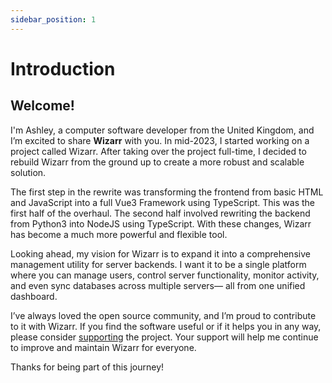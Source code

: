 ```yaml
---
sidebar_position: 1
---
```


# Introduction

## Welcome!

I'm Ashley, a computer software developer from the United Kingdom, and I’m excited to share **Wizarr** with you. In mid-2023, I started working on a project called Wizarr. After taking over the project full-time, I decided to rebuild Wizarr from the ground up to create a more robust and scalable solution.

The first step in the rewrite was transforming the frontend from basic HTML and JavaScript into a full Vue3 Framework using TypeScript. This was the first half of the overhaul. The second half involved rewriting the backend from Python3 into NodeJS using TypeScript. With these changes, Wizarr has become a much more powerful and flexible tool.

Looking ahead, my vision for Wizarr is to expand it into a comprehensive management utility for server backends. I want it to be a single platform where you can manage users, control server functionality, monitor activity, and even sync databases across multiple servers— all from one unified dashboard.

I’ve always loved the open source community, and I’m proud to contribute to it with Wizarr. If you find the software useful or if it helps you in any way, please consider [supporting](./support-the-project.md) the project. Your support will help me continue to improve and maintain Wizarr for everyone.

Thanks for being part of this journey!
